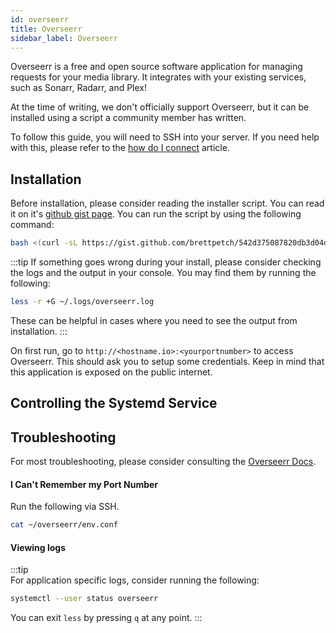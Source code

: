```yaml
---
id: overseerr
title: Overseerr
sidebar_label: Overseerr
---
```


Overseerr is a free and open source software application for managing requests for your media library. It integrates with your existing services, such as Sonarr, Radarr, and Plex!

At the time of writing, we don't officially support Overseerr, but it can be installed using a script a community member has written.

To follow this guide, you will need to SSH into your server. If you need help with this, please refer to the [how do I connect](../getting-started/how-do-i-connect.md) article.


<Community />

## Installation

Before installation, please consider reading the installer script. You can read it on it's [github gist page](https://gist.github.com/brettpetch/542d375087820db3d04d54e006be260a). You can run the script by using the following command:

```bash
bash <(curl -sL https://gist.github.com/brettpetch/542d375087820db3d04d54e006be260a/raw/7dcc2c12032637f3b527f7317c89245b8ec85059/overseerr.sh)
```

:::tip
If something goes wrong during your install, please consider checking the logs and the output in your console. You may find them by running the following:

```bash
less -r +G ~/.logs/overseerr.log
```

These can be helpful in cases where you need to see the output from installation.
:::

On first run, go to `http://<hostname.io>:<yourportnumber>` to access Overseerr. This should ask you to setup some credentials. Keep in mind that this application is exposed on the public internet.

## Controlling the Systemd Service


<UserSystemd service="overseerr" />

## Troubleshooting

For most troubleshooting, please consider consulting the [Overseerr Docs](https://docs.overseerr.dev/).

#### I Can't Remember my Port Number

Run the following via SSH.

```bash
cat ~/overseerr/env.conf
```

#### Viewing logs

:::tip  
For application specific logs, consider running the following:

```bash
systemctl --user status overseerr
```

You can exit `less` by pressing `q` at any point.
:::
